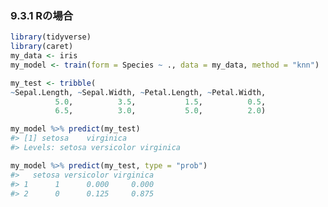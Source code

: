 ### 9.3.1 Rの場合

```r
library(tidyverse)
library(caret)
my_data <- iris
my_model <- train(form = Species ~ ., data = my_data, method = "knn")
```

```r
my_test <- tribble(
~Sepal.Length, ~Sepal.Width, ~Petal.Length, ~Petal.Width,
          5.0,          3.5,           1.5,          0.5,
          6.5,          3.0,           5.0,          2.0)
```

```r
my_model %>% predict(my_test)
#> [1] setosa    virginica
#> Levels: setosa versicolor virginica
```

```r
my_model %>% predict(my_test, type = "prob")
#>   setosa versicolor virginica
#> 1      1      0.000     0.000
#> 2      0      0.125     0.875
```

